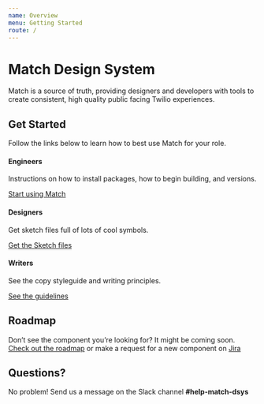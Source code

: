 ```yaml
---
name: Overview
menu: Getting Started
route: /
---
```


# Match Design System

Match is a source of truth, providing designers and developers with tools to
create consistent, high quality public facing Twilio experiences.


## Get Started

Follow the links below to learn how to best use Match for your role.

#### Engineers

Instructions on how to install packages, how to begin building, and versions.

[Start using Match](./getting-started/develop)

#### Designers

Get sketch files full of lots of cool symbols.

[Get the Sketch files](./getting-started/design)

#### Writers

See the copy styleguide and writing principles.

[See the guidelines](https://www.twilio.com/brand/guidelines/writing-style)

## Roadmap

Don’t see the component you’re looking for? It might be coming soon.
[Check out the roadmap](https://airtable.com/tbl1HlEIKinZYEn5o/viwTb7vHuoJiuZhPZ?blocks=hide) or make a request for a
new component on
[Jira](https://issues.corp.twilio.com/secure/CreateIssueDetails!init.jspa?pid=23424&issuetype=1&priority=3)

## Questions?

No problem! Send us a message on the Slack channel
**#help-match-dsys**
